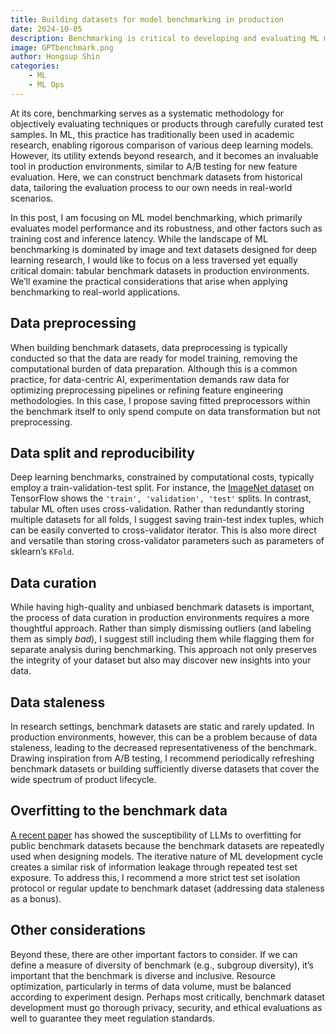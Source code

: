 ```yaml
---
title: Building datasets for model benchmarking in production
date: 2024-10-05
description: Benchmarking is critical to developing and evaluating ML models in both research and development settings. In production, we can use benchmarking to evaluate new features on historic data, similar to A/B testing. In this post, I discuss practical considerations when building custom benchmark datasets for ML models in production.
image: GPTbenchmark.png
author: Hongsup Shin
categories: 
    - ML
    - ML Ops
---
```


At its core, benchmarking serves as a systematic methodology for objectively evaluating techniques or products through carefully curated test samples. In ML, this practice has traditionally been used in academic research, enabling rigorous comparison of various deep learning models. However, its utility extends beyond research, and it becomes an invaluable tool in production environments, similar to A/B testing for new feature evaluation. Here, we can construct benchmark datasets from historical data, tailoring the evaluation process to our own needs in real-world scenarios.

In this post, I am focusing on ML model benchmarking, which primarily evaluates model performance and its robustness, and other factors such as training cost and inference latency. While the landscape of ML benchmarking is dominated by image and text datasets designed for deep learning research, I would like to focus on a less traversed yet equally critical domain: tabular benchmark datasets in production environments. We'll examine the practical considerations that arise when applying benchmarking to real-world applications.

## Data preprocessing

When building benchmark datasets, data preprocessing is typically conducted so that the data are ready for model training, removing the computational burden of data preparation. Although this is a common practice, for data-centric AI, experimentation demands raw data for optimizing preprocessing pipelines or refining feature engineering methodologies. In this case, I propose saving fitted preprocessors within the benchmark itself to only spend compute on data transformation but not preprocessing.

## Data split and reproducibility

Deep learning benchmarks, constrained by computational costs, typically employ a train-validation-test split. For instance, the [ImageNet dataset](https://www.tensorflow.org/datasets/catalog/imagenet2012) on TensorFlow shows the `'train', 'validation', 'test'` splits. In contrast, tabular ML often uses cross-validation. Rather than redundantly storing multiple datasets for all folds, I suggest saving train-test index tuples, which can be easily converted to cross-validator iterator. This is also more direct and versatile than storing cross-validator parameters such as parameters of sklearn's `KFold`.

## Data curation

While having high-quality and unbiased benchmark datasets is important, the process of data curation in production environments requires a more thoughtful approach. Rather than simply dismissing outliers (and labeling them as simply *bad*), I suggest still including them while flagging them for separate analysis during benchmarking. This approach not only preserves the integrity of your dataset but also may discover new insights into your data.

## Data staleness

In research settings, benchmark datasets are static and rarely updated. In production environments, however, this can be a problem because of data staleness, leading to the decreased representativeness of the benchmark. Drawing inspiration from A/B testing, I recommend periodically refreshing benchmark datasets or building sufficiently diverse datasets that cover the wide spectrum of product lifecycle.

## Overfitting to the benchmark data

[A recent paper](https://arxiv.org/abs/2405.00332) has showed the susceptibility of LLMs to overfitting for public benchmark datasets because the benchmark datasets are repeatedly used when designing models. The iterative nature of ML development cycle creates a similar risk of information leakage through repeated test set exposure. To address this, I recommend a more strict test set isolation protocol or regular update to benchmark dataset (addressing data staleness as a bonus).

## Other considerations

Beyond these, there are other important factors to consider. If we can define a measure of diversity of benchmark (e.g., subgroup diversity), it's important that the benchmark is diverse and inclusive. Resource optimization, particularly in terms of data volume, must be balanced according to experiment design. Perhaps most critically, benchmark dataset development must go thorough privacy, security, and ethical evaluations as well to guarantee they meet regulation standards.